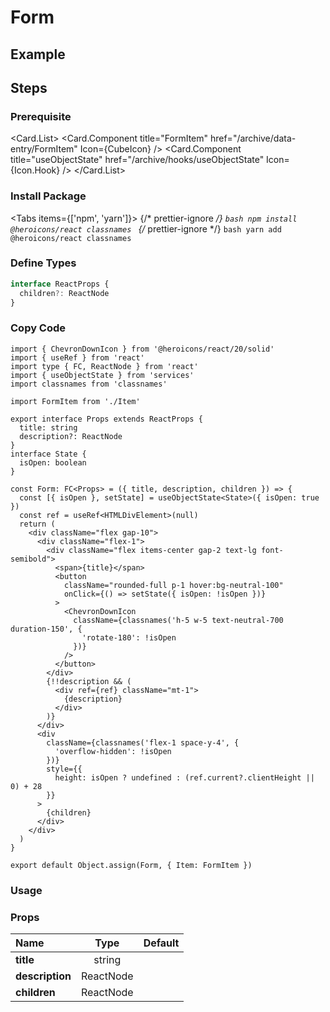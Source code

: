 
<BackTop />

# Form

## Example

## Steps

<div className="steps">

### Prerequisite

<Card.List>
  <Card.Component
    title="FormItem"
    href="/archive/data-entry/FormItem"
    Icon={CubeIcon}
  />
  <Card.Component
    title="useObjectState"
    href="/archive/hooks/useObjectState"
    Icon={Icon.Hook}
  />
</Card.List>

### Install Package

<Tabs items={['npm', 'yarn']}>
  {/* prettier-ignore */}
  <Tab>
    ```bash
    npm install @heroicons/react classnames
    ```
    </Tab>
  {/* prettier-ignore */}
  <Tab>
    ```bash
    yarn add @heroicons/react classnames
    ```
</Tab>
</Tabs>

### Define Types

```ts filename="types/index.d.ts"
interface ReactProps {
  children?: ReactNode
}
```

### Copy Code

```tsx filename="components/Form/index.tsx"
import { ChevronDownIcon } from '@heroicons/react/20/solid'
import { useRef } from 'react'
import type { FC, ReactNode } from 'react'
import { useObjectState } from 'services'
import classnames from 'classnames'

import FormItem from './Item'

export interface Props extends ReactProps {
  title: string
  description?: ReactNode
}
interface State {
  isOpen: boolean
}

const Form: FC<Props> = ({ title, description, children }) => {
  const [{ isOpen }, setState] = useObjectState<State>({ isOpen: true })
  const ref = useRef<HTMLDivElement>(null)
  return (
    <div className="flex gap-10">
      <div className="flex-1">
        <div className="flex items-center gap-2 text-lg font-semibold">
          <span>{title}</span>
          <button
            className="rounded-full p-1 hover:bg-neutral-100"
            onClick={() => setState({ isOpen: !isOpen })}
          >
            <ChevronDownIcon
              className={classnames('h-5 w-5 text-neutral-700 duration-150', {
                'rotate-180': !isOpen
              })}
            />
          </button>
        </div>
        {!!description && (
          <div ref={ref} className="mt-1">
            {description}
          </div>
        )}
      </div>
      <div
        className={classnames('flex-1 space-y-4', {
          'overflow-hidden': !isOpen
        })}
        style={{
          height: isOpen ? undefined : (ref.current?.clientHeight || 0) + 28
        }}
      >
        {children}
      </div>
    </div>
  )
}

export default Object.assign(Form, { Item: FormItem })
```

### Usage

</div>

### Props

| Name                  |   Type    | Default |
| :-------------------- | :-------: | :-----: |
| **title**<Required /> |  string   |         |
| **description**       | ReactNode |         |
| **children**          | ReactNode |         |

<Comment />
